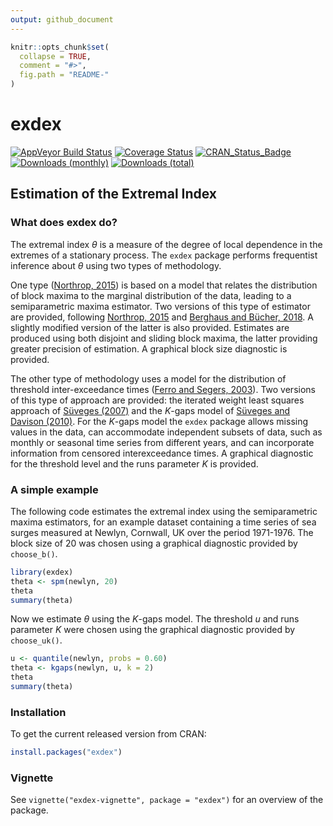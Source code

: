 ```yaml
---
output: github_document
---
```


<!-- README.md is generated from README.Rmd. Please edit that file -->

```r
knitr::opts_chunk$set(
  collapse = TRUE,
  comment = "#>",
  fig.path = "README-"
)
```

# exdex

[![AppVeyor Build Status](https://ci.appveyor.com/api/projects/status/github/paulnorthrop/exdex?branch=master&svg=true)](https://ci.appveyor.com/project/paulnorthrop/exdex)
[![Coverage Status](https://codecov.io/github/paulnorthrop/exdex/coverage.svg?branch=master)](https://codecov.io/github/paulnorthrop/exdex?branch=master)
[![CRAN_Status_Badge](https://www.r-pkg.org/badges/version/exdex)](https://cran.r-project.org/package=exdex)
[![Downloads (monthly)](https://cranlogs.r-pkg.org/badges/exdex?color=brightgreen)](https://cran.r-project.org/package=exdex)
[![Downloads (total)](https://cranlogs.r-pkg.org/badges/grand-total/exdex?color=brightgreen)](https://cran.r-project.org/package=exdex)

## Estimation of the Extremal Index

### What does exdex do?

The extremal index $\theta$ is a measure of the degree of local dependence in the extremes of a stationary process.  The `exdex` package performs frequentist inference about $\theta$ using two types of methodology.  

One type ([Northrop, 2015](https://doi.org/10.1007/s10687-015-0221-5)) is based on a model that relates the distribution of block maxima to the marginal distribution of the data, leading to a semiparametric maxima estimator.  Two versions of this type of estimator are provided, following [Northrop, 2015](https://doi.org/10.1007/s10687-015-0221-5) and [Berghaus and Bücher, 2018](https://doi.org/10.1214/17-AOS1621).  A slightly modified version of the latter is also provided.  Estimates are produced using both disjoint and sliding block maxima, the latter providing greater precision of estimation. A graphical block size diagnostic is provided.  

The other type of methodology uses a model for the distribution of threshold inter-exceedance times ([Ferro and Segers, 2003](https://doi.org/10.1111/1467-9868.00401)).  Two versions of this type of approach are provided: the iterated weight least squares approach of [Süveges (2007)](https://doi.org/10.1007/s10687-007-0034-2) and the $K$-gaps model of [Süveges and Davison (2010)](https://doi.org/10.1214/09-AOAS292). For the $K$-gaps model the `exdex` package allows missing values in the data, can accommodate independent subsets of data, such as monthly or seasonal time series from different years, and can incorporate information from censored interexceedance times. A graphical diagnostic for the threshold level and the runs parameter $K$ is provided.

### A simple example

The following code estimates the extremal index using the semiparametric maxima estimators, for an example dataset containing a time series of sea surges measured at Newlyn, Cornwall, UK over the period 1971-1976.  The block size of 20 was chosen using a graphical diagnostic provided by `choose_b()`.

```r
library(exdex)
theta <- spm(newlyn, 20)
theta
summary(theta)
```

Now we estimate $\theta$ using the $K$-gaps model. The threshold $u$ and runs parameter $K$ were chosen using the graphical diagnostic provided by `choose_uk()`.

```r
u <- quantile(newlyn, probs = 0.60)
theta <- kgaps(newlyn, u, k = 2)
theta
summary(theta)
```

### Installation

To get the current released version from CRAN:

```r
install.packages("exdex")
```

### Vignette

See `vignette("exdex-vignette", package = "exdex")` for an overview of the package.

